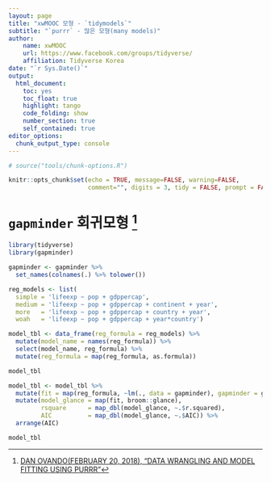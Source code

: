 ```yaml
---
layout: page
title: "xwMOOC 모형 - `tidymodels`"
subtitle: "`purrr` - 많은 모형(many models)"
author:
    name: xwMOOC
    url: https://www.facebook.com/groups/tidyverse/
    affiliation: Tidyverse Korea
date: "`r Sys.Date()`"
output:
  html_document: 
    toc: yes
    toc_float: true
    highlight: tango
    code_folding: show
    number_section: true
    self_contained: true
editor_options: 
  chunk_output_type: console
---
```

 
``` r
# source("tools/chunk-options.R")

knitr::opts_chunk$set(echo = TRUE, message=FALSE, warning=FALSE,
                      comment="", digits = 3, tidy = FALSE, prompt = FALSE, fig.align = 'center')
```

# `gapminder` 회귀모형 [^many-models] {#purrr-many-models}

[^many-models]: [DAN OVANDO(FEBRUARY 20, 2018), "DATA WRANGLING AND MODEL FITTING USING PURRR"](https://www.weirdfishes.blog/blog/practical-purrr/)

```r
library(tidyverse)
library(gapminder)

gapminder <- gapminder %>%
  set_names(colnames(.) %>% tolower())

reg_models <- list(
  simple = 'lifeexp ~ pop + gdppercap',
  medium = 'lifeexp ~ pop + gdppercap + continent + year',
  more   = 'lifeexp ~ pop + gdppercap + country + year',
  woah   = 'lifeexp ~ pop + gdppercap + year*country')

model_tbl <- data_frame(reg_formula = reg_models) %>%
  mutate(model_name = names(reg_formula)) %>% 
  select(model_name, reg_formula) %>% 
  mutate(reg_formula = map(reg_formula, as.formula))

model_tbl

model_tbl <- model_tbl %>%
  mutate(fit = map(reg_formula, ~lm(., data = gapminder), gapminder = gapminder)) %>% 
  mutate(model_glance = map(fit, broom::glance),
         rsquare      = map_dbl(model_glance, ~.$r.squared),
         AIC          = map_dbl(model_glance, ~.$AIC)) %>% 
  arrange(AIC)

model_tbl
```



